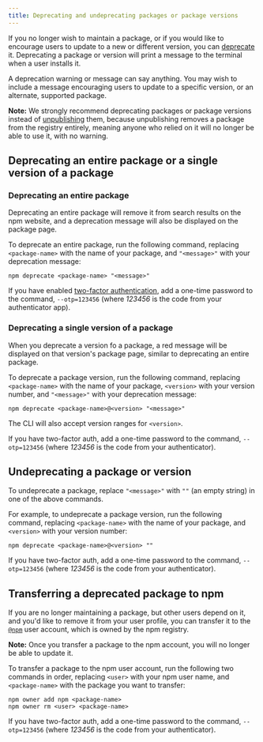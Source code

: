 ```yaml
---
title: Deprecating and undeprecating packages or package versions
---
```


If you no longer wish to maintain a package, or if you would like to encourage users to update to a new or different version, you can [deprecate][deprecate-cli] it. Deprecating a package or version will print a message to the terminal when a user installs it.

A deprecation warning or message can say anything. You may wish to include a message encouraging users to update to a specific version, or an alternate, supported package.

<Note>

**Note:** We strongly recommend deprecating packages or package versions instead of <a href="/unpublishing-packages-from-the-registry">unpublishing</a> them, because unpublishing removes a package from the registry entirely, meaning anyone who relied on it will no longer be able to use it, with no warning.

</Note>

## Deprecating an entire package or a single version of a package

### Deprecating an entire package

Deprecating an entire package will remove it from search results on the npm website, and a deprecation message will also be displayed on the package page.

<Screenshot src="/packages-and-modules/updating-and-managing-your-published-packages/deprecate-package.png" alt="Screenshot of package deprecation" />

To deprecate an entire package, run the following command, replacing `<package-name>` with the name of your package, and `"<message>"` with your deprecation message:

```
npm deprecate <package-name> "<message>"
```

If you have enabled [two-factor authentication][two-factor-auth], add a one-time password to the command, `--otp=123456` (where *123456* is the code from your authenticator app).

### Deprecating a single version of a package

When you deprecate a version fo a package, a red message will be displayed on that version's package page, similar to deprecating an entire package.

<Screenshot src="/packages-and-modules/updating-and-managing-your-published-packages/deprecate-version.png" alt="Screenshot of package deprecation for a particular version" />

To deprecate a package version, run the following command, replacing `<package-name>` with the name of your package, `<version>` with your version number, and `"<message>"` with your deprecation message:

```
npm deprecate <package-name>@<version> "<message>"
```

The CLI will also accept version ranges for `<version>`.

If you have two-factor auth, add a one-time password to the command, `--otp=123456` (where *123456* is the code from your authenticator).

## Undeprecating a package or version

To undeprecate a package, replace `"<message>"` with `""` (an empty string) in one of the above commands.

For example, to undeprecate a package version, run the following command, replacing `<package-name>` with the name of your package, and `<version>` with your version number:

```
npm deprecate <package-name>@<version> ""
```

If you have two-factor auth, add a one-time password to the command, `--otp=123456` (where *123456* is the code from your authenticator).

## Transferring a deprecated package to npm

If you are no longer maintaining a package, but other users depend on it, and you'd like to remove it from your user profile, you can transfer it to the [`@npm`][npm-account] user account, which is owned by the npm registry.

<Note>

**Note:** Once you transfer a package to the npm account, you will no longer be able to update it.

</Note>

To transfer a package to the npm user account, run the following two commands in order, replacing `<user>` with your npm user name, and `<package-name>` with the package you want to transfer:

```
npm owner add npm <package-name>
npm owner rm <user> <package-name>
```

If you have two-factor auth, add a one-time password to the command, `--otp=123456` (where *123456* is the code from your authenticator).

[deprecate-cli]: /cli/deprecate
[two-factor-auth]: about-two-factor-authentication
[npm-account]: https://www.npmjs.com/~npm
